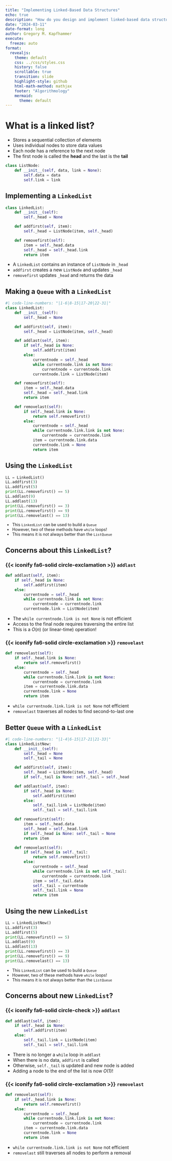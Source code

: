 ```yaml
---
title: "Implementing Linked-Based Data Structures"
echo: true
description: "How do you design and implement linked-based data structures in Python?"
date: "2024-03-11"
date-format: long
author: Gregory M. Kapfhammer
execute:
  freeze: auto
format:
  revealjs:
    theme: default
    css: ../css/styles.css
    history: false
    scrollable: true
    transition: slide
    highlight-style: github
    html-math-method: mathjax
    footer: "Algorithmology"
    mermaid:
      theme: default
---
```


# What is a linked list?

- Stores a sequential collection of elements
- Uses individual nodes to store data values
- Each node has a reference to the next node
- The first node is called the **head** and the last is the **tail**

```python
class ListNode:
    def __init__(self, data, link = None):
        self.data = data
        self.link = link
```

## Implementing a `LinkedList`

```python
class LinkedList:
    def __init__(self):
        self._head = None

    def addfirst(self, item):
        self._head = ListNode(item, self._head)

    def removefirst(self):
        item = self._head.data
        self._head = self._head.link
        return item
```

::: {.fragment style="margin-top: 0.5em"}

- A `LinkedList` contains an instance of `ListNode` in `_head`
- `addfirst` creates a new `ListNode` and updates `_head`
- `removefirst` updates `_head` and returns the data

:::

## Making a `Queue` with a `LinkedList`

```python
#| code-line-numbers: "|1-6|8-15|17-20|22-31|"
class LinkedList:
    def __init__(self):
        self._head = None

    def addfirst(self, item):
        self._head = ListNode(item, self._head)

    def addlast(self, item):
        if self._head is None:
            self.addfirst(item)
        else:
            currentnode = self._head
            while currentnode.link is not None:
                currentnode = currentnode.link
            currentnode.link = ListNode(item)

    def removefirst(self):
        item = self._head.data
        self._head = self._head.link
        return item

    def removelast(self):
        if self._head.link is None:
            return self.removefirst()
        else:
            currentnode = self._head
            while currentnode.link.link is not None:
                currentnode = currentnode.link
            item = currentnode.link.data
            currentnode.link = None
            return item
```

## Using the `LinkedList`

```python
LL = LinkedList()
LL.addfirst(3)
LL.addfirst(5)
print(LL.removefirst() == 5)
LL.addlast(9)
LL.addlast(13)
print(LL.removefirst() == 3)
print(LL.removefirst() == 9)
print(LL.removelast() == 13)
```

::: {.fragment style="font-size: 0.9em"}

- This `LinkedList` can be used to build a `Queue`
- However, two of these methods have `while` loops!
- This means it is not always better than the `ListQueue`

:::

## Concerns about this `LinkedList`?

::: {.panel-tabset}

### {{< iconify fa6-solid circle-exclamation >}} `addlast`

```python
def addlast(self, item):
    if self._head is None:
        self.addfirst(item)
    else:
        currentnode = self._head
        while currentnode.link is not None:
            currentnode = currentnode.link
        currentnode.link = ListNode(item)
```

- The `while currentnode.link is not None` is not efficient
- Access to the final node requires traversing the entire list
- This is a $O(n)$ (or linear-time) operation!

### {{< iconify fa6-solid circle-exclamation >}} `removelast`

```python
def removelast(self):
    if self._head.link is None:
        return self.removefirst()
    else:
        currentnode = self._head
        while currentnode.link.link is not None:
            currentnode = currentnode.link
        item = currentnode.link.data
        currentnode.link = None
        return item
```

- `while currentnode.link.link is not None` not efficient
- `removelast` traverses all nodes to find second-to-last one

:::

## Better `Queue` with a `LinkedList`

```python
#| code-line-numbers: "|1-4|6-15|17-21|21-33|"
class LinkedListNew:
    def __init__(self):
        self._head = None
        self._tail = None

    def addfirst(self, item):
        self._head = ListNode(item, self._head)
        if self._tail is None: self._tail = self._head

    def addlast(self, item):
        if self._head is None:
            self.addfirst(item)
        else:
            self._tail.link = ListNode(item)
            self._tail = self._tail.link

    def removefirst(self):
        item = self._head.data
        self._head = self._head.link
        if self._head is None: self._tail = None
        return item

    def removelast(self):
        if self._head is self._tail:
            return self.removefirst()
        else:
            currentnode = self._head
            while currentnode.link is not self._tail:
                currentnode = currentnode.link
            item = self._tail.data
            self._tail = currentnode
            self._tail.link = None
            return item
```

## Using the new `LinkedList`

```python
LL = LinkedListNew()
LL.addfirst(3)
LL.addfirst(5)
print(LL.removefirst() == 5)
LL.addlast(9)
LL.addlast(13)
print(LL.removefirst() == 3)
print(LL.removefirst() == 9)
print(LL.removelast() == 13)
```

::: {.fragment style="font-size: 0.9em"}

- This `LinkedList` can be used to build a `Queue`
- However, two of these methods have `while` loops!
- This means it is not always better than the `ListQueue`

:::

## Concerns about new `LinkedList`?

::: {.panel-tabset}

### {{< iconify fa6-solid circle-check >}} `addlast`

```python
def addlast(self, item):
    if self._head is None:
        self.addfirst(item)
    else:
        self._tail.link = ListNode(item)
        self._tail = self._tail.link
```

- There is no longer a `while` loop in `addlast`
- When there is no data, `addfirst` is called
- Otherwise, `self._tail` is updated and new node is added
- Adding a node to the end of the list is now $O(1)$!

### {{< iconify fa6-solid circle-exclamation >}} `removelast`

```python
def removelast(self):
    if self._head.link is None:
        return self.removefirst()
    else:
        currentnode = self._head
        while currentnode.link.link is not None:
            currentnode = currentnode.link
        item = currentnode.link.data
        currentnode.link = None
        return item
```

- `while currentnode.link.link is not None` not efficient
- `removelast` still traverses all nodes to perform a removal

:::
